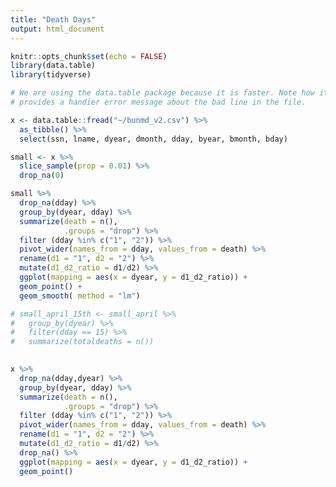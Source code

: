 ```yaml
---
title: "Death Days"
output: html_document
---
```


```r
knitr::opts_chunk$set(echo = FALSE)
library(data.table)
library(tidyverse)
```


```r
# We are using the data.table package because it is faster. Note how it also
# provides a handier error message about the bad line in the file.

x <- data.table::fread("~/bunmd_v2.csv") %>% 
  as_tibble() %>% 
  select(ssn, lname, dyear, dmonth, dday, byear, bmonth, bday)
```
```r
small <- x %>%
  slice_sample(prop = 0.01) %>%
  drop_na(0)

small %>%
  drop_na(dday) %>%
  group_by(dyear, dday) %>%
  summarize(death = n(),
            .groups = "drop") %>%
  filter (dday %in% c("1", "2")) %>%
  pivot_wider(names_from = dday, values_from = death) %>%
  rename(d1 = "1", d2 = "2") %>%
  mutate(d1_d2_ratio = d1/d2) %>%
  ggplot(mapping = aes(x = dyear, y = d1_d2_ratio)) +
  geom_point() +
  geom_smooth( method = "lm")

# small_april_15th <- small_april %>%
#   group_by(dyear) %>%
#   filter(dday == 15) %>%
#   summarize(totaldeaths = n())
  
```
```r
x %>%
  drop_na(dday,dyear) %>%
  group_by(dyear, dday) %>%
  summarize(death = n(),
            .groups = "drop") %>%
  filter (dday %in% c("1", "2")) %>%
  pivot_wider(names_from = dday, values_from = death) %>%
  rename(d1 = "1", d2 = "2") %>%
  mutate(d1_d2_ratio = d1/d2) %>%
  drop_na() %>%
  ggplot(mapping = aes(x = dyear, y = d1_d2_ratio)) +
  geom_point()
```



